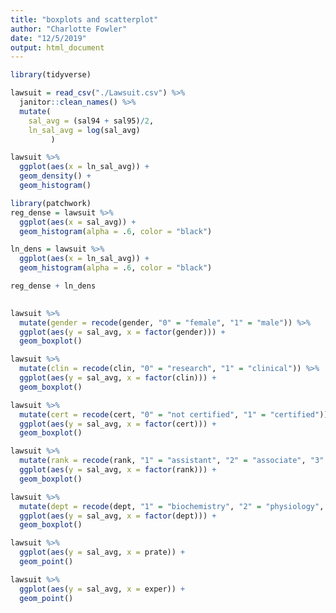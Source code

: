 ```yaml
---
title: "boxplots and scatterplot"
author: "Charlotte Fowler"
date: "12/5/2019"
output: html_document
---
```


```r
library(tidyverse)
```




```r
lawsuit = read_csv("./Lawsuit.csv") %>% 
  janitor::clean_names() %>% 
  mutate(
    sal_avg = (sal94 + sal95)/2, 
    ln_sal_avg = log(sal_avg)
         )
```

```r
lawsuit %>% 
  ggplot(aes(x = ln_sal_avg)) + 
  geom_density() + 
  geom_histogram()
```
```r
library(patchwork)
reg_dense = lawsuit %>% 
  ggplot(aes(x = sal_avg)) + 
  geom_histogram(alpha = .6, color = "black")

ln_dens = lawsuit %>% 
  ggplot(aes(x = ln_sal_avg)) + 
  geom_histogram(alpha = .6, color = "black")

reg_dense + ln_dens
 
```


```r
lawsuit %>% 
  mutate(gender = recode(gender, "0" = "female", "1" = "male")) %>% 
  ggplot(aes(y = sal_avg, x = factor(gender))) + 
  geom_boxplot()
```

```r
lawsuit %>% 
  mutate(clin = recode(clin, "0" = "research", "1" = "clinical")) %>%
  ggplot(aes(y = sal_avg, x = factor(clin))) + 
  geom_boxplot()
```

```r
lawsuit %>% 
  mutate(cert = recode(cert, "0" = "not certified", "1" = "certified")) %>%
  ggplot(aes(y = sal_avg, x = factor(cert))) + 
  geom_boxplot()
```
```r
lawsuit %>% 
  mutate(rank = recode(rank, "1" = "assistant", "2" = "associate", "3" = "full professor")) %>%
  ggplot(aes(y = sal_avg, x = factor(rank))) + 
  geom_boxplot()
```


```r
lawsuit %>% 
  mutate(dept = recode(dept, "1" = "biochemistry", "2" = "physiology", "3" = "genetics", "4" = "pediatrics", "5" = "medicine", "6" = "surgery")) %>%
  ggplot(aes(y = sal_avg, x = factor(dept))) + 
  geom_boxplot()
```


```r
lawsuit %>% 
  ggplot(aes(y = sal_avg, x = prate)) + 
  geom_point()
```


```r
lawsuit %>% 
  ggplot(aes(y = sal_avg, x = exper)) + 
  geom_point()
```

